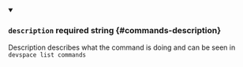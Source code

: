 
<details className="config-field" data-expandable="false" open>
<summary>

### `description` <span class="config-field-required" data-required="false">required</span> <span class="config-field-type">string</span> <span class="config-field-default"></span> <span class="config-field-enum"></span> {#commands-description}

Description describes what the command is doing and can be seen in `devspace list commands`

</summary>



</details>
